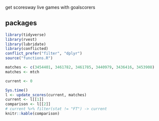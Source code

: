 
get scoresway live games with goalscorers


## packages

```r
library(tidyverse)
library(rvest)
library(lubridate)
library(conflicted)
conflict_prefer("filter", "dplyr")
source("functions.R")
```

```r
matches <- c(3454401, 3461782, 3461785, 3440979, 3436416, 3453908)
matches <- mtch
```

```r
current <- 0
```


```r
Sys.time()
l <- update_scores(current, matches)
current <- l[[1]]
comparison <- l[[2]]
# current %>% filter(stat != "FT") -> current
knitr::kable(comparison)
```


